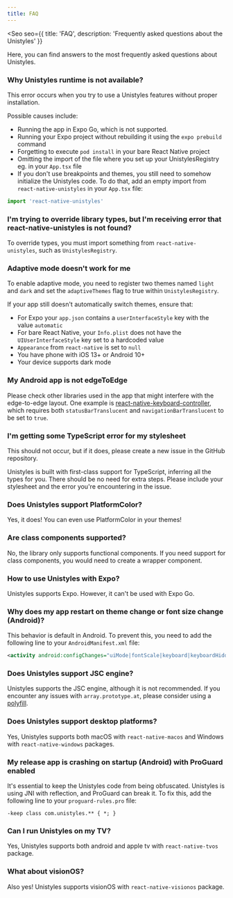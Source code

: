 ```yaml
---
title: FAQ
---
```



<Seo
    seo={{
        title: 'FAQ',
        description: 'Frequently asked questions about the Unistyles'
    }}
>

Here, you can find answers to the most frequently asked questions about Unistyles.

### Why Unistyles runtime is not available?

This error occurs when you try to use a Unistyles features without proper installation.

Possible causes include:
- Running the app in Expo Go, which is not supported.
- Running your Expo project without rebuilding it using the `expo prebuild` command
- Forgetting to execute `pod install` in your bare React Native project
- Omitting the import of the file where you set up your UnistylesRegistry eg. in your `App.tsx` file
- If you don't use breakpoints and themes, you still need to somehow initialize the Unistyles code. To do that, add an empty import from `react-native-unistyles` in your `App.tsx` file:

```ts
import 'react-native-unistyles'
```

### I'm trying to override library types, but I'm receiving error that react-native-unistyles is not found?

To override types, you must import something from `react-native-unistyles`, such as `UnistylesRegistry`.

### Adaptive mode doesn't work for me

To enable adaptive mode, you need to register two themes named `light` and `dark` and set the `adaptiveThemes` flag to true within `UnistylesRegistry`.

If your app still doesn't automatically switch themes, ensure that:
- For Expo your `app.json` contains a `userInterfaceStyle` key with the value `automatic`
- For bare React Native, your `Info.plist` does not have the `UIUserInterfaceStyle` key set to a hardcoded value
- `Appearance` from `react-native` is set to `null`
- You have phone with iOS 13+ or Android 10+
- Your device supports dark mode

### My Android app is not edgeToEdge

Please check other libraries used in the app that might interfere with the edge-to-edge layout. One example is [react-native-keyboard-controller](https://kirillzyusko.github.io/react-native-keyboard-controller/docs/api/keyboard-provider#props), which requires both `statusBarTranslucent` and `navigationBarTranslucent` to be set to `true`.


### I'm getting some TypeScript error for my stylesheet

This should not occur, but if it does, please create a new issue in the GitHub repository.

Unistyles is built with first-class support for TypeScript, inferring all the types for you.
There should be no need for extra steps. Please include your stylesheet and the error you're encountering in the issue.

### Does Unistyles support PlatformColor?

Yes, it does! You can even use PlatformColor in your themes!

### Are class components supported?

No, the library only supports functional components.
If you need support for class components, you would need to create a wrapper component.

### How to use Unistyles with Expo?

Unistyles supports Expo. However, it can't be used with Expo Go.

### Why does my app restart on theme change or font size change (Android)?

This behavior is default in Android. To prevent this, you need to add the following line to your `AndroidManifest.xml` file:

```xml /uiMode/ /fontScale/
<activity android:configChanges="uiMode|fontScale|keyboard|keyboardHidden|orientation|screenSize" />
```

### Does Unistyles support JSC engine?

Unistyles supports the JSC engine, although it is not recommended.
If you encounter any issues with `array.prototype.at`, please consider using a [polyfill](https://www.npmjs.com/package/array.prototype.at).

### Does Unistyles support desktop platforms?

Yes, Unistyles supports both macOS with `react-native-macos` and Windows with `react-native-windows` packages.

### My release app is crashing on startup (Android) with ProGuard enabled

It's essential to keep the Unistyles code from being obfuscated. Unistyles is using JNI with reflection, and ProGuard can break it.
To fix this, add the following line to your `proguard-rules.pro` file:

```proguard
-keep class com.unistyles.** { *; }
```

### Can I run Unistyles on my TV?

Yes, Unistyles supports both android and apple tv with `react-native-tvos` package.

### What about visionOS?

Also yes! Unistyles supports visionOS with `react-native-visionos` package.


</Seo>
